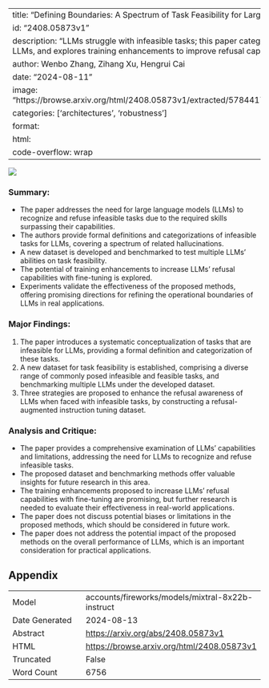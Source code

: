 
---
title: "Defining Boundaries: A Spectrum of Task Feasibility for Large Language Models"
id: "2408.05873v1"
description: "LLMs struggle with infeasible tasks; this paper categorizes them, tests LLMs, and explores training enhancements to improve refusal capabilities."
author: Wenbo Zhang, Zihang Xu, Hengrui Cai
date: "2024-08-11"
image: "https://browse.arxiv.org/html/2408.05873v1/extracted/5784417/figures/example.png"
categories: ['architectures', 'robustness']
format:
  html:
    code-overflow: wrap
---

![](https://browse.arxiv.org/html/2408.05873v1/extracted/5784417/figures/example.png)

### Summary:

- The paper addresses the need for large language models (LLMs) to recognize and refuse infeasible tasks due to the required skills surpassing their capabilities.
- The authors provide formal definitions and categorizations of infeasible tasks for LLMs, covering a spectrum of related hallucinations.
- A new dataset is developed and benchmarked to test multiple LLMs' abilities on task feasibility.
- The potential of training enhancements to increase LLMs' refusal capabilities with fine-tuning is explored.
- Experiments validate the effectiveness of the proposed methods, offering promising directions for refining the operational boundaries of LLMs in real applications.

### Major Findings:

1. The paper introduces a systematic conceptualization of tasks that are infeasible for LLMs, providing a formal definition and categorization of these tasks.
2. A new dataset for task feasibility is established, comprising a diverse range of commonly posed infeasible and feasible tasks, and benchmarking multiple LLMs under the developed dataset.
3. Three strategies are proposed to enhance the refusal awareness of LLMs when faced with infeasible tasks, by constructing a refusal-augmented instruction tuning dataset.

### Analysis and Critique:

- The paper provides a comprehensive examination of LLMs' capabilities and limitations, addressing the need for LLMs to recognize and refuse infeasible tasks.
- The proposed dataset and benchmarking methods offer valuable insights for future research in this area.
- The training enhancements proposed to increase LLMs' refusal capabilities with fine-tuning are promising, but further research is needed to evaluate their effectiveness in real-world applications.
- The paper does not discuss potential biases or limitations in the proposed methods, which should be considered in future work.
- The paper does not address the potential impact of the proposed methods on the overall performance of LLMs, which is an important consideration for practical applications.

## Appendix

|          |          |
|----------|----------|
| Model     | accounts/fireworks/models/mixtral-8x22b-instruct       |
| Date Generated     | 2024-08-13       |
| Abstract | [https://arxiv.org/abs/2408.05873v1](https://arxiv.org/abs/2408.05873v1)        |
| HTML     | [https://browse.arxiv.org/html/2408.05873v1](https://browse.arxiv.org/html/2408.05873v1)       |
| Truncated       | False       |
| Word Count       | 6756       |